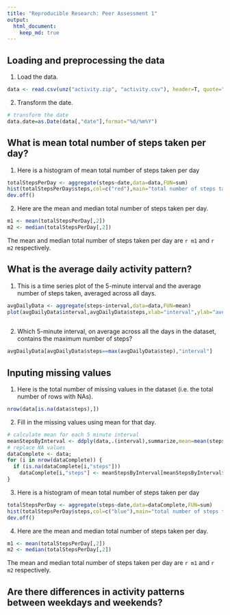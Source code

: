 ```yaml
---
title: "Reproducible Research: Peer Assessment 1"
output: 
  html_document:
    keep_md: true
---
```



## Loading and preprocessing the data

1. Load the data.

```r
data <- read.csv(unz("activity.zip", "activity.csv"), header=T, quote="\"", sep=",",colClasses=c("numeric","character","numeric"),na.strings = "NA")
```

2. Transform the date.
```r
# transform the date
data.date=as.Date(data[,"date"],format="%d/%m%Y")
```

## What is mean total number of steps taken per day?

1. Here is a histogram of mean total number of steps taken per day
```r
totalStepsPerDay <- aggregate(steps~date,data=data,FUN=sum)
hist(totalStepsPerDay$steps,col=c("red"),main="total number of steps taken per day",xlab="date")
dev.off()
```
2. Here are the mean and median total number of steps taken per day.
```r
m1 <- mean(totalStepsPerDay[,2])
m2 <- median(totalStepsPerDay[,2])
```
The mean and median total number of steps taken per day are `r m1` and `r m2` respectively.

## What is the average daily activity pattern?

1. This is a time series plot of the 5-minute interval and the average number of steps taken, averaged across all days.
```r
avgDailyData <- aggregate(steps~interval,data=data,FUN=mean)
plot(avgDailyData$interval,avgDailyData$steps,xlab="interval",ylab="average steps across all days",type="l")
  
```

2. Which 5-minute interval, on average across all the days in the dataset, contains the maximum number of steps?
```r
avgDailyData[avgDailyData$steps==max(avgDailyData$step),"interval"]
```

## Inputing missing values

1. Here is the total number of missing values in the dataset (i.e. the total number of rows with NAs).
```r
nrow(data[is.na(data$steps),])
```

2. Fill in the missing values using mean for that day.

```r
# calculate mean for each 5 minute interval
meanStepsByInterval <- ddply(data,.(interval),summarize,mean=mean(steps,na.rm=TRUE))
# replace NA values
dataComplete <- data;
for (i in nrow(dataComplete)) {
  if (is.na(dataComplete[i,"steps"]))
    dataComplete[i,"steps"] <- meanStepsByInterval[meanStepsByInterval$interval==dataComplete[i,"interval"],"steps"]
}
```

3. Here is a histogram of mean total number of steps taken per day
```r
totalStepsPerDay <- aggregate(steps~date,data=dataComplete,FUN=sum)
hist(totalStepsPerDay$steps,col=c("blue"),main="total number of steps taken per day",xlab="date")
dev.off()
```
4. Here are the mean and median total number of steps taken per day.
```r
m1 <- mean(totalStepsPerDay[,2])
m2 <- median(totalStepsPerDay[,2])
```
The mean and median total number of steps taken per day are `r m1` and `r m2` respectively.

## Are there differences in activity patterns between weekdays and weekends?
